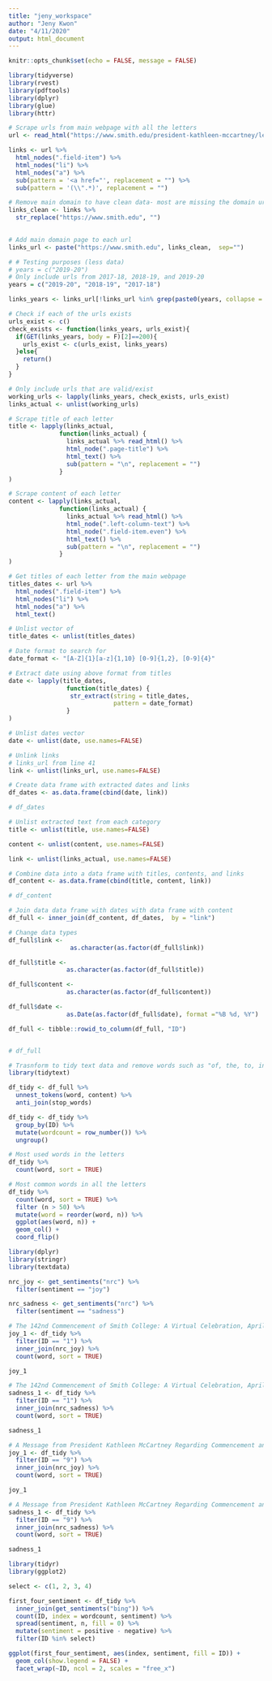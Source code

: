```yaml
---
title: "jeny_workspace"
author: "Jeny Kwon"
date: "4/11/2020"
output: html_document
---
```


```r
knitr::opts_chunk$set(echo = FALSE, message = FALSE)
```

```r
library(tidyverse)
library(rvest)
library(pdftools)
library(dplyr)
library(glue)
library(httr)
```

```r
# Scrape urls from main webpage with all the letters
url <- read_html("https://www.smith.edu/president-kathleen-mccartney/letters-community")

links <- url %>% 
  html_nodes(".field-item") %>%   
  html_nodes("li") %>% 
  html_nodes("a") %>%
  sub(pattern = '<a href="', replacement = "") %>%
  sub(pattern = '(\\".*)', replacement = "")
```


```r
# Remove main domain to have clean data- most are missing the domain url 
links_clean <- links %>% 
  str_replace("https://www.smith.edu", "") 
  
```

```r
# Add main domain page to each url
links_url <- paste("https://www.smith.edu", links_clean,  sep="")

```

```r
# # Testing purposes (less data)
# years = c("2019-20")
# Only include urls from 2017-18, 2018-19, and 2019-20
years = c("2019-20", "2018-19", "2017-18")

links_years <- links_url[!links_url %in% grep(paste0(years, collapse = "|"), links_url, value = T, invert = T)]

```


```r
# Check if each of the urls exists
urls_exist <- c()
check_exists <- function(links_years, urls_exist){
  if(GET(links_years, body = F)[2]==200){
    urls_exist <- c(urls_exist, links_years)
  }else{
    return()
  }
}

```


```r
# Only include urls that are valid/exist
working_urls <- lapply(links_years, check_exists, urls_exist)
links_actual <- unlist(working_urls)

```

```r
# Scrape title of each letter
title <- lapply(links_actual,
              function(links_actual) {
                links_actual %>% read_html() %>%
                html_node(".page-title") %>%
                html_text() %>% 
                sub(pattern = "\n", replacement = "")
              }
) 


```



```r
# Scrape content of each letter
content <- lapply(links_actual,
              function(links_actual) {
                links_actual %>% read_html() %>%
                html_node(".left-column-text") %>%
                html_node(".field-item.even") %>%
                html_text() %>% 
                sub(pattern = "\n", replacement = "")
              }
)


```


```r
# Get titles of each letter from the main webpage
titles_dates <- url %>%
  html_nodes(".field-item") %>%
  html_nodes("li") %>%
  html_nodes("a") %>%
  html_text()

# Unlist vector of 
title_dates <- unlist(titles_dates)

# Date format to search for
date_format <- "[A-Z]{1}[a-z]{1,10} [0-9]{1,2}, [0-9]{4}"

# Extract date using above format from titles
date <- lapply(title_dates,
                function(title_dates) {
                 str_extract(string = title_dates,
                             pattern = date_format)
                }
)

# Unlist dates vector
date <- unlist(date, use.names=FALSE)

# Unlink links 
# links_url from line 41
link <- unlist(links_url, use.names=FALSE)

# Create data frame with extracted dates and links
df_dates <- as.data.frame(cbind(date, link))

# df_dates
```



```r
# Unlist extracted text from each category
title <- unlist(title, use.names=FALSE) 

content <- unlist(content, use.names=FALSE)

link <- unlist(links_actual, use.names=FALSE)

# Combine data into a data frame with titles, contents, and links
df_content <- as.data.frame(cbind(title, content, link))

# df_content

```


```r
# Join data data frame with dates with data frame with content
df_full <- inner_join(df_content, df_dates,  by = "link")

# Change data types
df_full$link <- 
                 as.character(as.factor(df_full$link))

df_full$title <-
                as.character(as.factor(df_full$title))

df_full$content <-
                as.character(as.factor(df_full$content))

df_full$date <-
                as.Date(as.factor(df_full$date), format ="%B %d, %Y")

df_full <- tibble::rowid_to_column(df_full, "ID")


# df_full
```

```r
# Trasnform to tidy text data and remove words such as "of, the, to, in"
library(tidytext)

df_tidy <- df_full %>% 
  unnest_tokens(word, content) %>% 
  anti_join(stop_words)

df_tidy <- df_tidy %>% 
  group_by(ID) %>% 
  mutate(wordcount = row_number()) %>% 
  ungroup()
```

```r
# Most used words in the letters
df_tidy %>% 
  count(word, sort = TRUE)
```

```r
# Most common words in all the letters
df_tidy %>% 
  count(word, sort = TRUE) %>% 
  filter (n > 50) %>% 
  mutate(word = reorder(word, n)) %>% 
  ggplot(aes(word, n)) +
  geom_col() +
  coord_flip()
```

```r
library(dplyr)
library(stringr)
library(textdata)

nrc_joy <- get_sentiments("nrc") %>% 
  filter(sentiment == "joy")

nrc_sadness <- get_sentiments("nrc") %>% 
  filter(sentiment == "sadness")
```

```r
# The 142nd Commencement of Smith College: A Virtual Celebration, April 14, 2020
joy_1 <- df_tidy %>% 
  filter(ID == "1") %>% 
  inner_join(nrc_joy) %>% 
  count(word, sort = TRUE)

joy_1
```


```r
# The 142nd Commencement of Smith College: A Virtual Celebration, April 14, 2020
sadness_1 <- df_tidy %>% 
  filter(ID == "1") %>% 
  inner_join(nrc_sadness) %>% 
  count(word, sort = TRUE)

sadness_1

```

```r
# A Message from President Kathleen McCartney Regarding Commencement and Reunions, March 18, 2020
joy_1 <- df_tidy %>% 
  filter(ID == "9") %>% 
  inner_join(nrc_joy) %>% 
  count(word, sort = TRUE)

joy_1
```

```r
# A Message from President Kathleen McCartney Regarding Commencement and Reunions, March 18, 2020
sadness_1 <- df_tidy %>% 
  filter(ID == "9") %>% 
  inner_join(nrc_sadness) %>% 
  count(word, sort = TRUE)

sadness_1

```


```r
library(tidyr)
library(ggplot2)

select <- c(1, 2, 3, 4)

first_four_sentiment <- df_tidy %>% 
  inner_join(get_sentiments("bing")) %>% 
  count(ID, index = wordcount, sentiment) %>% 
  spread(sentiment, n, fill = 0) %>% 
  mutate(sentiment = positive - negative) %>% 
  filter(ID %in% select)

ggplot(first_four_sentiment, aes(index, sentiment, fill = ID)) +
  geom_col(show.legend = FALSE) +
  facet_wrap(~ID, ncol = 2, scales = "free_x")
```



